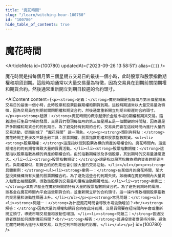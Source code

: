 ```yaml
---
title: "魔花時間"
slug: "/learn/witching-hour-100780"
id: "100780"
hide_table_of_contents: true
---
```



# 魔花時間

<ArticleMeta id={100780} updatedAt={'2023-09-26 13:58:51'} alias={`[]`} />
<div className='border-solid border-b border-t-0 my-4 border-[var(--ifm-color-gray-300)]' />

魔花時間是指每個月第三個星期五交易日的最後一個小時，此時股票和股票指數期權和期貨到期。這段時期通常以大量交易量為特徵，因為交易員在到期前關閉期權和期貨合約。然後通常重新開立到期日較遲的合約頭寸。

<AIContent content={`<p><strong>定義：</strong>魔花時間是指每個月第三個星期五交易日的最後一個小時，此時股票和股票指數期權和期貨到期。這段時期通常以大量交易量為特徵，因為交易員在到期前關閉期權和期貨合約，然後通常重新開立到期日較遲的合約頭寸。</p><p><strong>起源：</strong>魔花時間的概念起源於金融市場的期權和期貨交易。隨着這些衍生品市場的發展，交易員們發現每個月的第三個星期五是一個關鍵的時間點，因為這是許多期權和期貨合約的到期日。為了避免持有到期的合約，交易員們會在這段時間內進行大量的交易活動，從而形成了 “魔花時間” 這一現象。</p><p><strong>類別與特點：</strong>魔花時間主要涉及三類金融工具：股票期權、股票指數期權和股票指數期貨。<ul><li><strong>股票期權：</strong>這是指以個別股票為標的資產的期權合約。魔花時間內，這些期權合約的到期會導致大量的買賣活動。</li><li><strong>股票指數期權：</strong>這是指以股票指數為標的資產的期權合約。由於指數期權涉及多個股票，其到期時的交易量通常更大。</li><li><strong>股票指數期貨：</strong>這是指以股票指數為標的資產的期貨合約。與期權類似，期貨合約的到期也會引發大量的交易活動。</li></ul></p><p><strong>具體案例：</strong><ul><li><strong>案例一：</strong>在某個月的魔花時間，某大型投資機構持有大量的股票期權合約。為了避免這些合約到期失效，該機構在魔花時間內大量買入和賣出相關股票，導致該股票的交易量和價格波動顯著增加。</li><li><strong>案例二：</strong>某對沖基金在魔花時間前持有大量的股票指數期貨合約。為了避免到期時的風險，該基金在魔花時間內平倉這些期貨合約，並重新開立新的合約頭寸。這一操作導致相關股票指數的交易量和波動性顯著上升。</li></ul></p><p><strong>常見問題：</strong><ul><li><strong>問題一：</strong>為什麼魔花時間會導致市場波動增加？<br/><strong>解答：</strong>因為大量的期權和期貨合約在此時到期，交易員需要在短時間內平倉或重新開立頭寸，導致市場交易量和波動性增加。</li><li><strong>問題二：</strong>普通投資者應該如何應對魔花時間？<br/><strong>解答：</strong>普通投資者應保持冷靜，避免在魔花時間內進行大額交易，以免受到市場波動的影響。</li></ul></p>`} id={100780} />
